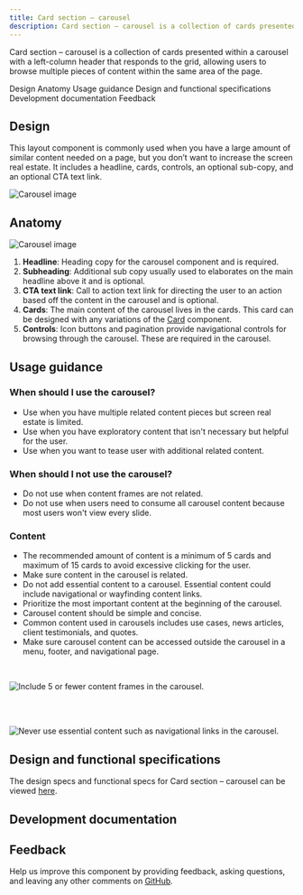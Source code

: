 ```yaml
---
title: Card section – carousel
description: Card section – carousel is a collection of cards presented within a carousel with a left-column header that responds to the grid, allowing users to browse multiple pieces of content within the same area of the page.
---
```



<PageDescription>

Card section – carousel is a collection of cards presented within a carousel with a left-column header that responds to the grid, allowing users to browse multiple pieces of content within the same area of the page.

</PageDescription>

<AnchorLinks>

<AnchorLink>Design</AnchorLink>
<AnchorLink>Anatomy</AnchorLink>
<AnchorLink>Usage guidance</AnchorLink>
<AnchorLink>Design and functional specifications</AnchorLink>
<AnchorLink>Development documentation</AnchorLink>
<AnchorLink>Feedback</AnchorLink>

</AnchorLinks>

## Design 

This layout component is commonly used when you have a large amount of similar content needed on a page, but you don’t want to increase the screen real estate. It includes a headline, cards, controls, an optional sub-copy, and an optional CTA text link.  

![Carousel image](../../images/component/card-section-carousel/carousel-intro.jpg)

## Anatomy

![Carousel image](../../images/component/card-section-carousel/carousel-anatomy.jpg)

1. **Headline**: Heading copy for the carousel component and is required.
2. **Subheading**: Additional sub copy usually used to elaborates on the main headline above it and is optional.
3. **CTA text link**: Call to action text link for directing the user to an action based off the content in the carousel and is optional. 
4. **Cards**: The main content of the carousel lives in the cards. This card can be designed with any variations of the [Card](https://www.ibm.com/standards/web/carbon-for-ibm-dotcom/components/card) component.
5. **Controls**: Icon buttons and pagination provide navigational controls for browsing through the carousel. These are required in the carousel.

## Usage guidance

### When should I use the carousel?

* Use when you have multiple related content pieces but screen real estate is limited.
* Use when you have exploratory content that isn't necessary but helpful for the user.
* Use when you want to tease user with additional related content.

### When should I not use the carousel?
* Do not use when content frames are not related.
* Do not use when users need to consume all carousel content because most users won't view every slide.

### Content

* The recommended amount of content is a minimum of 5 cards and maximum of 15 cards to avoid excessive clicking for the user.
* Make sure content in the carousel is related.
* Do not add essential content to a carousel. Essential content could include navigational or wayfinding content links. 
* Prioritize the most important content at the beginning of the carousel.
* Carousel content should be simple and concise.
* Common content used in carousels includes use cases, news articles, client testimonials, and quotes. 
* Make sure carousel content can be accessed outside the carousel in a menu, footer, and navigational page. 

<br/>

<Row>
<Column colMd={8} colLg={12} >
  <DoDontExample caption="It is not recommended to exceed 5 paginations of content within the carousel.">

![Include 5 or fewer content frames in the carousel. ](../../images/component/card-section-carousel/carousel-do-not-1.jpg)

  </DoDontExample>
</Column>  
</Row>

<br/>

<br/>

<Row>
<Column colMd={8} colLg={12}>
  <DoDontExample caption="Never use essential content such as navigational links in the carousel.">

![Never use essential content such as navigational links in the carousel.](../../images/component/card-section-carousel/carousel-do-not-2.jpg)

  </DoDontExample>
</Column>
</Row>

## Design and functional specifications

The design specs and functional specs for Card section – carousel can be viewed <a href="https://ibm.box.com/s/hmni7qhero9mf5rn593zij0tcay8h9dw" target="_blank">here</a>.

## Development documentation

<ComponentStatus name="Card section - carousel" type="layout" />

## Feedback

Help us improve this component by providing feedback, asking questions, and leaving any other comments on <a href="https://github.com/carbon-design-system/carbon-for-ibm-dotcom" target="_blank">GitHub</a>.
